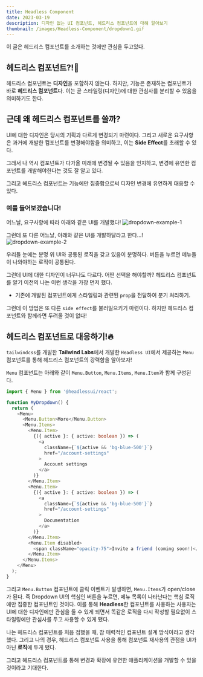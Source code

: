 ```yaml
---
title: Headless Component
date: 2023-03-19
description: 디자인 없는 UI 컴포넌트, 헤드리스 컴포넌트에 대해 알아보기
thumbnail: /images/Headless-Component/dropdown1.gif
---
```


이 글은 헤드리스 컴포넌트를 소개하는 것에만 관심을 두고있다.

## 헤드리스 컴포넌트?!🤔

헤드리스 컴포넌트는 **디자인**을 포함하지 않는다.
하지만, 기능은 존재하는 컴포넌트가 바로 **헤드리스 컴포넌트**다.
이는 곧 스타일링(디자인)에 대한 관심사를 분리할 수 있음을 의미하기도 한다.

## 근데 왜 헤드리스 컴포넌트를 쓸까?

UI에 대한 디자인은 당시의 기획과 다르게 변경되기 마련이다.
그리고 새로운 요구사항은 과거에 개발한 컴포넌트를 변경해야함을 의미하고, 이는 **Side Effect**를 초래할 수 있다.

그래서 나 역시 컴포넌트가 다가올 미래에 변경될 수 있음을 인지하고, 변경에 유연한 컴포넌트를 개발해야한다는 것도 잘 알고 있다.

그리고 헤드리스 컴포넌트는 기능에만 집중함으로써 디자인 변경에 유연하게 대응할 수 있다.

### 예를 들어보겠습니다!

어느날, 요구사항에 따라 아래와 같은 UI를 개발했다!
![dropdown-example-1](./images/Headless-Component/dropdown1.gif)

그런데 또 다른 어느날, 아래와 같은 UI를 개발하달라고 한다...!
![dropdown-example-2](./images/Headless-Component/dropdown2.gif)

우리들 눈에는 분명 위 UI와 공통된 로직을 갖고 있음이 분명하다.
버튼을 누르면 메뉴들이 나와야하는 로직이 공통된다.

그런데 UI에 대한 디자인이 너무나도 다르다. 어떤 선택을 해야할까?
헤드리스 컴포넌트를 알기 이전의 나는 이런 생각을 가장 먼저 했다.

- 기존에 개발된 컴포넌트에게 스타일링과 관련된 `prop`을 전달하여 분기 처리하기.

그런데 이 방법은 또 다른 `side effect`를 불러일으키기 마련이다.
하지만 헤드리스 컴포넌트와 함께라면 두려울 것이 없다!

## 헤드리스 컴포넌트로 대응하기!🔥

`tailwindcss`를 개발한 **Tailwind Labs**에서 개발한 `Headless UI`에서 제공하는 `Menu` 컴포넌트를 통해 헤드리스 컴포넌트의 강력함을 알아보자!

`Menu` 컴포넌트는 아래와 같이 `Menu.Button`, `Menu.Items`, `Menu.Item`과 함께 구성된다.

```typescript
import { Menu } from '@headlessui/react';

function MyDropdown() {
  return (
    <Menu>
      <Menu.Button>More</Menu.Button>
      <Menu.Items>
        <Menu.Item>
          {({ active }: { active: boolean }) => (
            <a
              className={`${active && 'bg-blue-500'}`}
              href="/account-settings"
            >
              Account settings
            </a>
          )}
        </Menu.Item>
        <Menu.Item>
          {({ active }: { active: boolean }) => (
            <a
              className={`${active && 'bg-blue-500'}`}
              href="/account-settings"
            >
              Documentation
            </a>
          )}
        </Menu.Item>
        <Menu.Item disabled>
          <span className="opacity-75">Invite a friend (coming soon!)</span>
        </Menu.Item>
      </Menu.Items>
    </Menu>
  );
}
```

그리고 `Menu.Button` 컴포넌트에 클릭 이벤트가 발생하면, `Menu.Items`가 open/close가 된다.
즉 Dropdown UI의 핵심인 버튼을 누르면, 메뉴 목록이 나타난다는 핵심 로직에만 집중한 컴포넌트인 것이다.
이를 통해 **Headless**한 컴포넌트를 사용하는 사용자는 UI에 대한 디자인에만 관심을 둘 수 있게 되면서 똑같은 로직을 다시 작성할 필요없이 스타일링에만 관심사를 두고 사용할 수 있게 됐다.

나는 헤드리스 컴포넌트를 처음 접했을 때, 참 매력적인 컴포넌트 설계 방식이라고 생각했다.
그리고 나의 경우, 헤드리스 컴포넌트 사용을 통해 컴포넌트 재사용의 관점을 UI가 아닌 **로직**에 두게 됐다.

그리고 헤드리스 컴포넌트를 통해 변경과 확장에 유연한 애플리케이션을 개발할 수 있을 것이라고 기대한다.
